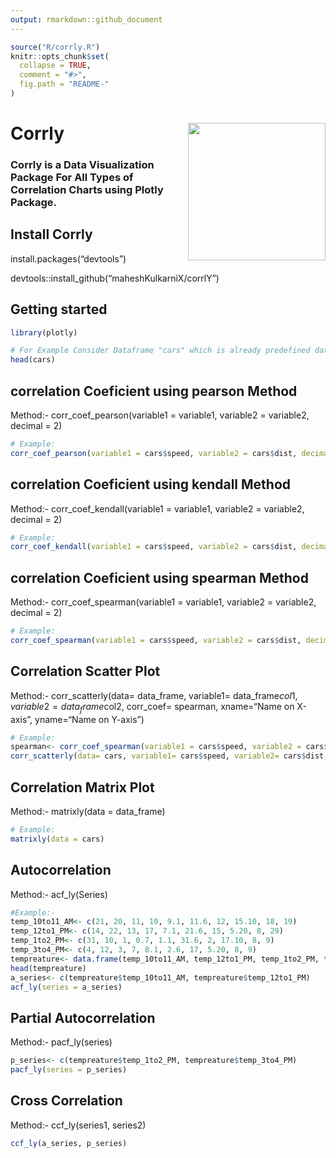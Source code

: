 ```yaml
---
output: rmarkdown::github_document
---
```

<!-- README.md is generated from README.Rmd. Please edit that file -->

```r
source("R/corrly.R")
knitr::opts_chunk$set(
  collapse = TRUE,
  comment = "#>",
  fig.path = "README-"
)
```
# Corrly <a href='https://maheshkulkarnix.github.io/corrly/'><img src='docs/logo.png' align="right" height="220" /></a>

### Corrly is a Data Visualization Package For All Types of Correlation Charts using Plotly Package.

## Install Corrly

install.packages("devtools")

devtools::install_github("maheshKulkarniX/corrlY")


## Getting started

```r
library(plotly)

# For Example Consider Dataframe "cars" which is already predefined dataset in R.
head(cars)
```


## correlation Coeficient using pearson Method

Method:- corr_coef_pearson(variable1 = variable1, variable2 = variable2, decimal = 2)

```r
# Example: 
corr_coef_pearson(variable1 = cars$speed, variable2 = cars$dist, decimal = 2)
```

## correlation Coeficient using kendall Method

Method:- corr_coef_kendall(variable1 = variable1, variable2 = variable2, decimal = 2)

```r
# Example: 
corr_coef_kendall(variable1 = cars$speed, variable2 = cars$dist, decimal = 2)
```

## correlation Coeficient using spearman Method
Method:- corr_coef_spearman(variable1 = variable1, variable2 = variable2, decimal = 2)

```r
# Example: 
corr_coef_spearman(variable1 = cars$speed, variable2 = cars$dist, decimal = 2)
```

## Correlation Scatter Plot

Method:- corr_scatterly(data= data_frame, variable1= data_frame$col1, variable2=data_frame$col2, 
                        corr_coef= spearman, xname="Name on X-axis", yname="Name on Y-axis")

```r
# Example: 
spearman<- corr_coef_spearman(variable1 = cars$speed, variable2 = cars$dist, decimal = 2)
corr_scatterly(data= cars, variable1= cars$speed, variable2= cars$dist, corr_coef= spearman, xname="Speed", yname="Distance")
```

## Correlation Matrix Plot

Method:- matrixly(data = data_frame)

```r
# Example: 
matrixly(data = cars)
```

## Autocorrelation

Method:- acf_ly(Series)
```r
#Example:- 
temp_10to11_AM<- c(21, 20, 11, 10, 9.1, 11.6, 12, 15.10, 18, 19)
temp_12to1_PM<- c(14, 22, 13, 17, 7.1, 21.6, 15, 5.20, 8, 29)
temp_1to2_PM<- c(31, 10, 1, 0.7, 1.1, 31.6, 2, 17.10, 8, 9)
temp_3to4_PM<- c(4, 12, 3, 7, 8.1, 2.6, 17, 5.20, 8, 9)
tempreature<- data.frame(temp_10to11_AM, temp_12to1_PM, temp_1to2_PM, temp_3to4_PM)
head(tempreature)
a_series<- c(tempreature$temp_10to11_AM, tempreature$temp_12to1_PM)
acf_ly(series = a_series)
```


## Partial Autocorrelation

Method:- pacf_ly(series)
```r
p_series<- c(tempreature$temp_1to2_PM, tempreature$temp_3to4_PM)
pacf_ly(series = p_series)
```


## Cross Correlation

Method:- ccf_ly(series1, series2)

```r
ccf_ly(a_series, p_series)
```
